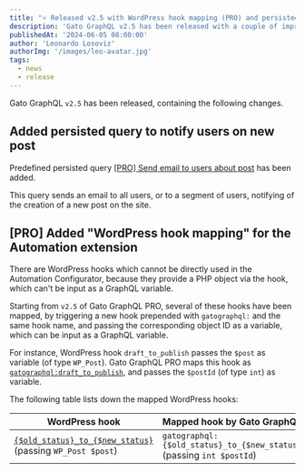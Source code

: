 ```yaml
---
title: "⭐️ Released v2.5 with WordPress hook mapping (PRO) and persisted query to send email notifications"
description: 'Gato GraphQL v2.5 has been released with a couple of improvements'
publishedAt: '2024-06-05 08:00:00'
author: 'Leonardo Losoviz'
authorImg: '/images/leo-avatar.jpg'
tags:
  - news
  - release
---
```


Gato GraphQL `v2.5` has been released, containing the following changes.

## Added persisted query to notify users on new post

Predefined persisted query [[PRO] Send email to users about post](/library/send-email-to-subscribers-notifying-of-a-new-post) has been added.

This query sends an email to all users, or to a segment of users, notifying of the creation of a new post on the site.

## [PRO] Added "WordPress hook mapping" for the Automation extension

There are WordPress hooks which cannot be directly used in the Automation Configurator, because they provide a PHP object via the hook, which can't be input as a GraphQL variable.

Starting from `v2.5` of Gato GraphQL PRO, several of these hooks have been mapped, by triggering a new hook prepended with `gatographql:` and the same hook name, and passing the corresponding object ID as a variable, which can be input as a GraphQL variable.

For instance, WordPress hook `draft_to_publish` passes the `$post` as variable (of type `WP_Post`). Gato GraphQL PRO maps this hook as [`gatographql:draft_to_publish`](/guides/manage/automating-tasks#wordpress-hook-mapping), and passes the `$postId` (of type `int`) as variable.

The following table lists down the mapped WordPress hooks:

| WordPress hook | Mapped hook by Gato GraphQL |
| --- | --- |
| [`{$old_status}_to_{$new_status}`](https://developer.wordpress.org/reference/hooks/old_status_to_new_status/) (passing `WP_Post $post`) | `gatographql:{$old_status}_to_{$new_status}` (passing `int $postId`) |

